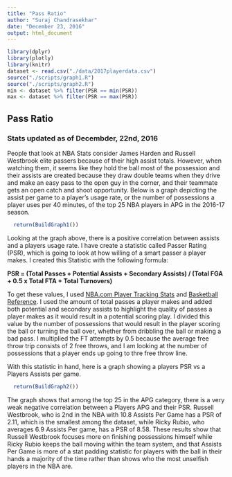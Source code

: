 ```yaml
---
title: "Pass Ratio"
author: "Suraj Chandrasekhar"
date: "December 23, 2016"
output: html_document
---
```


```r
library(dplyr)
library(plotly)
library(knitr)
dataset <- read.csv("./data/2017playerdata.csv")
source("./scripts/graph1.R")
source("./scripts/graph2.R")
min <- dataset %>% filter(PSR == min(PSR))
max <- dataset %>% filter(PSR == max(PSR))
```

## Pass Ratio
### Stats updated as of Decembder, 22nd, 2016

People that look at NBA Stats consider James Harden and Russell Westbrook elite passers because of their high assist totals. However, when watching them, it seems like they hold the ball most of the possession and their assists are created because they draw double teams when they drive and make an easy pass to the open guy in the corner, and their teammate gets an open catch and shoot opportunity. Below is a graph depicting the assist per game to a player's usage rate, or the number of possessions a player uses per 40 minutes, of the top 25 NBA players in APG in the 2016-17 season.


```r
  return(BuildGraph1())
```

Looking at the graph above, there is a positive correlation between assists and a players usage rate. I have create a statistic called Passer Rating (PSR), which is going to look at how willing of a smart passer a player makes. I created this Statistic with the following formula:


**PSR = (Total Passes + Potential Assists + Secondary Assists) / (Total FGA + 0.5 x Total FTA + Total Turnovers)**

To get these values, I used [NBA.com Player Tracking Stats](http://stats.nba.com/players/passing/#!?sort=PASSES_MADE&dir=1&Season=2016-17&SeasonType=Regular%20Season&PerMode=Totals) and [Basketball Reference](http://www.basketball-reference.com/leagues/NBA_2017.html). 
I used the amount of total passes a player makes and added both potential and secondary assists to highlight the quality of passes a player makes as it would result in a potential scoring play. I divided this value by the number of possessions that would result in the player scoring the ball or turning the ball over, whether from dribbling the ball or making a bad pass. I multiplied the FT attempts by 0.5 because the average free throw trip consists of 2 free throws, and I am looking at the number of possessions that a player ends up going to thre free throw line.

With this statistic in hand, here is a graph showing a players PSR vs a Players Assists per game.

```r
  return(BuildGraph2())
```
The graph shows that among the top 25 in the APG category, there is a very weak negative correlation between a Players APG and their PSR. Russell Westbrook, who is 2nd in the NBA with 10.8 Assists Per Game has a PSR of 2.11, which is the smallest among the dataset, while Ricky Rubio, who averages 6.9 Assists Per game, has a PSR of 8.58. These results show that Russell Westbrook focuses more on finishing possessions himself while Ricky Rubio keeps the ball moving within the team system, and that Assists Per Game is more of a stat padding statistic for players with the ball in their hands a majority of the time rather than shows who the most unselfish players in the NBA are.



